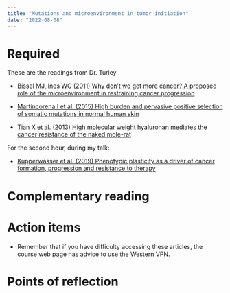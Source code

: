 ```yaml
---
title: "Mutations and microenvironment in tumor initiation"
date: "2022-08-08"
---
```




# Required

These are the readings from Dr. Turley
 

- [Bissel MJ, Ines WC (2011) Why don’t we get more cancer? A proposed role of the microenvironment in restraining cancer progression](https://pubmed.ncbi.nlm.nih.gov/21383745/)

- [Martincorena I et al. (2015) High burden and pervasive positive selection of somatic mutations in normal human skin](https://pubmed.ncbi.nlm.nih.gov/25999502/)

- [Tian X et al. (2013) High molecular weight hyaluronan mediates the cancer resistance of the naked mole-rat](https://www.nature.com/articles/nature12234)

For the second hour, during my talk: 

- [Kupperwasser et al. (2019) Phenotypic plasticity as a driver of cancer formation,
progression and resistance to therapy](https://www.ncbi.nlm.nih.gov/pmc/articles/PMC7297507/pdf/nihms-1035668.pdf)

# Complementary reading


# Action items  

- Remember that if you have difficulty accessing these articles, the course web page has advice to use the Western VPN.


# Points of reflection

